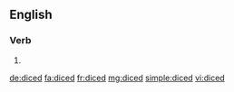 ==English==

===Verb===
{{head|en}}

# {{en-past of|dice}}

[[de:diced]]
[[fa:diced]]
[[fr:diced]]
[[mg:diced]]
[[simple:diced]]
[[vi:diced]]